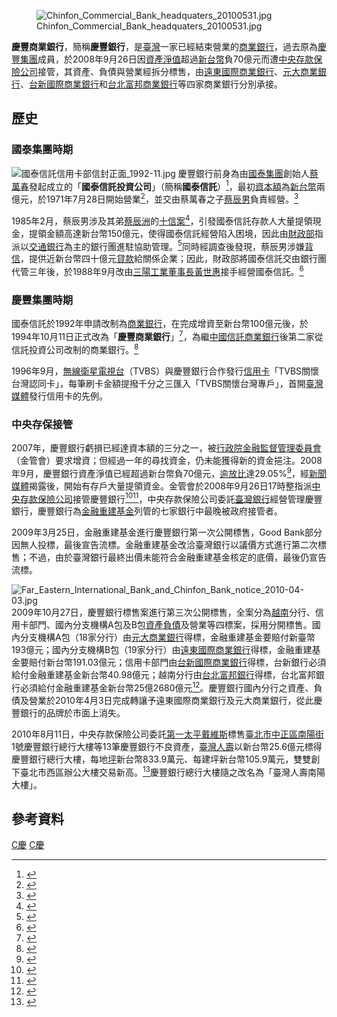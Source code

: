 {{Bank Financial Information
| name                          = 慶豐商業銀行股份有限公司
| else_name                     = Chinfon Commercial Bank Co., Ltd.
| image                         = [[File:Chinfon_Bank_headquarters_light_box_20100908.jpg|250px]]
| full_name                     = 
| abbreviated_name              = 慶豐銀行、慶豐銀
| slogan                        = 可靠、友善、國際化
| market_information            = 
| isin_code                     = 
| swift_code                    = CFCBTWTP
| iban_code                     =
| finance_code_list             = 中華民國金融機構代號列表
| finance_code                  = 825
| open_date                     = 1971年7月20日
| closing_date                  = 2010年4月3日
| zip_code                      = 100
| location                      = [[台灣|台灣]][[台北市|台北市]][[中正區_(臺北市)|中正區]][[南陽街|南陽街]]1號
| key_people                    = 
| capital                       = 新台幣58.26億元
| revenue                       = 
| major_shareholder             = 
| homepage                      = 
| footnotes                     = 
| width                         = 
}}

[[File:Chinfon_Commercial_Bank_headquaters_20100531.jpg|thumb]]

'''慶豐商業銀行'''，簡稱'''慶豐銀行'''，是[[臺灣|臺灣]]一家已經結束營業的[[商業銀行|商業銀行]]，過去原為[[慶豐集團|慶豐集團]]成員，於2008年9月26日因[[資產淨值|資產淨值]]超過[[新台幣|新台幣]]負70億元而遭[[中央存款保險公司|中央存款保險公司]]接管，其資產、負債與營業經拆分標售，由[[遠東國際商業銀行|遠東國際商業銀行]]、[[元大商業銀行|元大商業銀行]]、[[台新國際商業銀行|台新國際商業銀行]]和[[台北富邦商業銀行|台北富邦商業銀行]]等四家商業銀行分別承接。

==歷史==
===國泰集團時期===
[[File:國泰信託信用卡部信封正面_1992-11.jpg|thumb]]
慶豐銀行前身為由[[國泰集團|國泰集團]]創始人[[蔡萬春|蔡萬春]]發起成立的「'''國泰信託投資公司'''」（簡稱'''國泰信託'''）<ref>{{cite news| author=| title=信託投資公司應以信譽卓著的實業家們為支柱 富有投資經驗的專家為主幹 社會投資大眾為基礎| accessdate=2013-03-07| newspaper=經濟日報| date=1971-01-25}}</ref>，最初[[資本額|資本額]]為[[新台幣|新台幣]]兩億元，於1971年7月28日開始營業<ref>{{cite news| author=| title=國泰信託投資公司 定今天開業| accessdate=2013-03-07| newspaper=聯合報| date=1971-07-28}}</ref>，並交由蔡萬春之子[[蔡辰男|蔡辰男]]負責經營。<ref>{{cite news| author=| title=國泰信託投資公司 蔡振男出任總經理| accessdate=2013-03-07| newspaper=經濟日報| date=1971-12-04}}</ref>

1985年2月，蔡辰男涉及其弟[[蔡辰洲|蔡辰洲]]的[[十信案|十信案]]<ref>{{cite news| author=| title=國泰信託副董事長蔡辰男，為國塑背書保證貸款多少？| accessdate=2013-03-07| newspaper=經濟日報|date=1985-02-12}}</ref>，引發國泰信託存款人大量提領現金，提領金額高達新台幣150億元，使得國泰信託經營陷入困境，因此由[[中華民國財政部|財政部]]指派以[[兆豐國際商業銀行|交通銀行]]為主的銀行團進駐協助管理。<ref>{{cite news| author=| title=國泰信託長期經營偏差 支付能力面臨嚴厲考驗| accessdate=2013-03-07| newspaper=聯合報| date=1985-03-04}}</ref>同時經調查後發現，蔡辰男涉嫌[[背信|背信]]，提供近新台幣四十億元[[貸款|貸款]]給關係企業；因此，財政部將國泰信託交由銀行團代管三年後，於1988年9月改由[[三陽工業|三陽工業]][[董事長|董事長]][[黃世惠|黃世惠]]接手經營國泰信託。<ref>{{cite news| author=| title=國信明召開股東大會| accessdate=2013-03-07| newspaper=聯合報| date=1988-09-04}}</ref>

===慶豐集團時期===
國泰信託於1992年申請改制為[[商業銀行|商業銀行]]，在完成增資至新台幣100億元後，於1994年10月11日正式改為「'''慶豐商業銀行'''」<ref>{{cite news| author=| title=國泰信託慶改制銀行| accessdate=2013-03-07| newspaper=經濟日報| date=1994-10-11}}</ref>，為繼[[中國信託商業銀行|中國信託商業銀行]]後第二家從信託投資公司改制的商業銀行。<ref>{{cite news| author=李佳諭| title=走出十信案陰影 追回蔡辰男欠債 經營局面煥然一新|accessdate=2013-03-07| newspaper=經濟日報| date=1994-09-06}}</ref>

1996年9月，[[無線衛星電視台|無線衛星電視台]]（TVBS）與慶豐銀行合作發行[[信用卡|信用卡]]「TVBS關懷台灣認同卡」，每筆刷卡金額提撥千分之三匯入「TVBS關懷台灣專戶」，首開[[臺灣媒體|臺灣媒體]]發行信用卡的先例。

===中央存保接管===
2007年，慶豐銀行虧損已經達資本額的三分之一，被[[行政院金融監督管理委員會|行政院金融監督管理委員會]]（金管會）要求增資；但經過一年的尋找資金，仍未能獲得新的資金挹注。2008年9月，慶豐銀行資產淨值已經超過新台幣負70億元，[[逾放比|逾放比]]達29.05%<ref>{{cite news| author=陳亮諭| author2=邱金蘭| title=7月底淨值負72.62億 逾放比29.05%| accessdate=2013-03-07| newspaper=經濟日報| date=2008-09-24}}</ref>，經[[新聞媒體|新聞媒體]]揭露後，開始有存戶大量提領資金。金管會於2008年9月26日17時整指派[[中央存款保險公司|中央存款保險公司]]接管慶豐銀行<ref>{{cite news| author=孫中英| author2=李順德| title=淨值-77億 慶豐銀被接管 | accessdate=2013-03-07| newspaper=聯合報| date=2008-09-27}}</ref><ref>{{cite web| title=行政院金融監督管理委員會對慶豐商業銀行股東權益公告| url=http://www.cdic.gov.tw/ct.asp?xItem=2262&ctNode=410| publisher=中央存款保險公司| accessdate=2013-03-07| deadurl=yes| archiveurl=https://web.archive.org/web/20160304074848/http://www.cdic.gov.tw/ct.asp?xItem=2262&ctNode=410| archivedate=2016-03-04}}</ref>，中央存款保險公司委託[[臺灣銀行|臺灣銀行]]經營管理慶豐銀行，慶豐銀行為[[金融重建基金|金融重建基金]]列管的七家銀行中最晚被政府接管者。

2009年3月25日，金融重建基金進行慶豐銀行第一次公開標售，Good Bank部分因無人投標，最後宣告流標。金融重建基金改洽臺灣銀行以議價方式進行第二次標售；不過，由於臺灣銀行最終出價未能符合金融重建基金核定的底價，最後仍宣告流標。

[[File:Far_Eastern_International_Bank_and_Chinfon_Bank_notice_2010-04-03.jpg|thumb]]
2009年10月27日，慶豐銀行標售案進行第三次公開標售，全案分為[[越南|越南]]分行、信用卡部門、國內分支機構A包及B包[[資產|資產]][[負債|負債]]及營業等四標案，採用分開標售。國內分支機構A包（18家分行）由[[元大商業銀行|元大商業銀行]]得標，金融重建基金要賠付新臺幣193億元；國內分支機構B包（19家分行）由[[遠東國際商業銀行|遠東國際商業銀行]]得標，金融重建基金要賠付新台幣191.03億元；信用卡部門由[[台新國際商業銀行|台新國際商業銀行]]得標，台新銀行必須給付金融重建基金新台幣40.98億元；越南分行由[[台北富邦銀行|台北富邦銀行]]得標，台北富邦銀行必須給付金融重建基金新台幣25億2680億元<ref>{{cite news| author=顏真真| title=慶豐銀行標售！4標案由4銀行得標　RTC賠付317億| accessdate=2013-03-07| url=http://www.nownews.com/2009/10/27/11490-2525225.htm| newspaper=今日新聞網| date=2009-10-27| archive-date=2010-03-29| archive-url=https://web.archive.org/web/20100329203440/http://www.nownews.com/2009/10/27/11490-2525225.htm| dead-url=no}}</ref>。慶豐銀行國內分行之資產、負債及營業於2010年4月3日完成轉讓予遠東國際商業銀行及元大商業銀行，從此慶豐銀行的品牌於市面上消失。

2010年8月11日，中央存款保險公司委託[[第一太平戴維斯|第一太平戴維斯]]標售[[臺北市|臺北市]][[中正區_(臺北市)|中正區]][[南陽街|南陽街]]1號慶豐銀行總行大樓等13筆慶豐銀行不良資產，[[臺灣人壽|臺灣人壽]]以新台幣25.6億元標得慶豐銀行總行大樓，每地[[坪|坪]]新台幣833.9萬元、每建坪新台幣105.9萬元，雙雙創下臺北市西區辦公大樓交易新高。<ref>{{cite news| author=吳靜君| author2=江碩涵| title=台壽保25.6億搶標慶豐大樓| accessdate=2013-03-07| url=http://www.appledaily.com.tw/appledaily/article/property/20100812/32730992/| newspaper=蘋果日報| date=2010-08-12| archive-date=2015-09-24| archive-url=https://web.archive.org/web/20150924122700/http://www.appledaily.com.tw/appledaily/article/property/20100812/32730992/| dead-url=no}}</ref>慶豐銀行總行大樓隨之改名為「臺灣人壽南陽大樓」。

==參考資料==
{{reflist}}

{{TW Bank}}

[[Category:台灣已結業銀行|C慶]]
[[Category:2010年結業公司|C慶]]